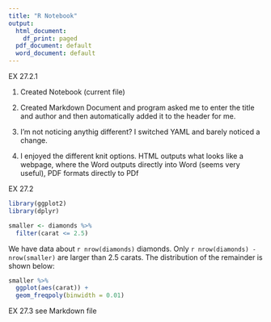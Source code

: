---
title: "R Notebook"
output:
  html_document:
    df_print: paged
  pdf_document: default
  word_document: default
---

EX 27.2.1

1. Created Notebook (current file)

2. Created Markdown Document and program asked me to enter the title and author and then automatically added it to the header for me.

3. I'm not noticing anythig different? I switched YAML and barely noticed a change.

4. I enjoyed the different knit options. HTML outputs what looks like a webpage, where the Word outputs directly into Word (seems very useful), PDF formats directly to PDf

EX 27.2


```{r setup, include = FALSE}
library(ggplot2)
library(dplyr)

smaller <- diamonds %>% 
  filter(carat <= 2.5)
```

We have data about `r nrow(diamonds)` diamonds. Only 
`r nrow(diamonds) - nrow(smaller)` are larger than
2.5 carats. The distribution of the remainder is shown
below:

```{r, echo = FALSE}
smaller %>% 
  ggplot(aes(carat)) + 
  geom_freqpoly(binwidth = 0.01)
```


EX 27.3 see Markdown file



